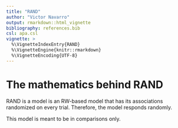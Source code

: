 ```yaml
---
title: "RAND"
author: "Victor Navarro"
output: rmarkdown::html_vignette
bibliography: references.bib
csl: apa.csl
vignette: >
  %\VignetteIndexEntry{RAND}
  %\VignetteEngine{knitr::rmarkdown}
  %\VignetteEncoding{UTF-8}
---
```


# The mathematics behind RAND

RAND is a model is an RW-based model that has its associations randomized on every trial.
Therefore, the model responds randomly.

This model is meant to be in comparisons only.
